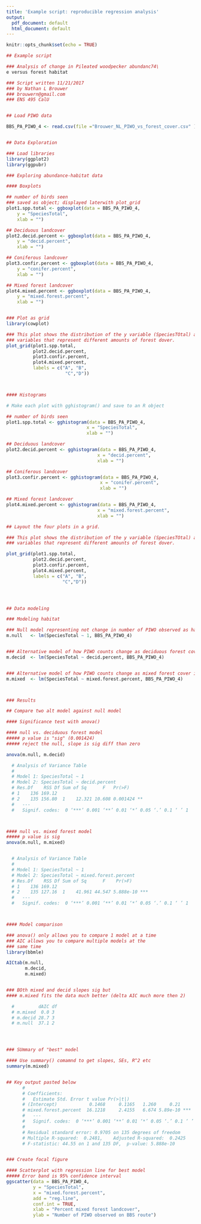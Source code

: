 ```yaml
---
title: 'Example script: reproducible regression analysis'
output:
  pdf_document: default
  html_document: default
---
```


```r
knitr::opts_chunk$set(echo = TRUE)
```

```r
## Example script

### Analysis of change in Pileated woodpecker abundanc74\
e versus forest habitat

### Script written 11/21/2017
### by Nathan L Brouwer
### brouwern@gmail.com
### ENS 495 CalU


## Load PIWO data

BBS_PA_PIWO_4 <- read.csv(file ="Brouwer_NL_PIWO_vs_forest_cover.csv" )


## Data Exploration

### Load libraries
library(ggplot2)
library(ggpubr)

### Exploring abundance-habitat data

#### Boxplots

## number of birds seen
### saved as object; displayed laterwith plot_grid
plot1.spp.total <- ggboxplot(data = BBS_PA_PIWO_4,
    y = "SpeciesTotal",
    xlab = "")

## Deciduous landcover
plot2.decid.percent <- ggboxplot(data = BBS_PA_PIWO_4,
    y = "decid.percent",
    xlab = "")

## Coniferous landcover
plot3.confir.percent <- ggboxplot(data = BBS_PA_PIWO_4,
    y = "conifer.percent",
    xlab = "")

## Mixed forest landcover
plot4.mixed.percent <- ggboxplot(data = BBS_PA_PIWO_4,
    y = "mixed.forest.percent",
    xlab = "")


### Plot as grid
library(cowplot)

### This plot shows the distribution of the y variable (SpeciesTOtal) and 3 different predictor
### variables that represent different amounts of forest dover.
plot_grid(plot1.spp.total,
          plot2.decid.percent,
          plot3.confir.percent,
          plot4.mixed.percent,
          labels = c("A", "B",
                      "C","D"))



#### Histograms

# Make each plot with gghistogram() and save to an R object

## number of birds seen
plot1.spp.total <- gghistogram(data = BBS_PA_PIWO_4,
                              x = "SpeciesTotal",
                              xlab = "")

## Deciduous landcover
plot2.decid.percent <- gghistogram(data = BBS_PA_PIWO_4,
                                  x = "decid.percent",
                                  xlab = "")

## Coniferous landcover
plot3.confir.percent <- gghistogram(data = BBS_PA_PIWO_4,
                                   x = "conifer.percent",
                                   xlab = "")

## Mixed forest landcover
plot4.mixed.percent <- gghistogram(data = BBS_PA_PIWO_4,
                                  x = "mixed.forest.percent",
                                  xlab = "")

## Layout the four plots in a grid.

### This plot shows the distribution of the y variable (SpeciesTOtal) and 3 different predictor
### variables that represent different amounts of forest dover.

plot_grid(plot1.spp.total,
          plot2.decid.percent,
          plot3.confir.percent,
          plot4.mixed.percent,
          labels = c("A", "B",
                     "C","D"))




## Data modeling

### Modeling habitat

### Null model representing not change in number of PIWO observed as habitat changes
m.null   <- lm(SpeciesTotal ~ 1, BBS_PA_PIWO_4)


### Alternative model of how PIWO counts change as deciduous forest cover increases
m.decid  <- lm(SpeciesTotal ~ decid.percent, BBS_PA_PIWO_4)


### Alternative model of how PIWO counts change as mixed forest cover increases
m.mixed  <- lm(SpeciesTotal ~ mixed.forest.percent, BBS_PA_PIWO_4)



### Results

## Compare two alt model against null model

#### Significance test with anova()

#### null vs. deciduous forest model
##### p value is "sig" (0.001424)
##### reject the null, slope is sig diff than zero

anova(m.null, m.decid)

  # Analysis of Variance Table
  #
  # Model 1: SpeciesTotal ~ 1
  # Model 2: SpeciesTotal ~ decid.percent
  # Res.Df    RSS Df Sum of Sq      F   Pr(>F)
  # 1    136 169.12
  # 2    135 156.80  1    12.321 10.608 0.001424 **
  #   ---
  #   Signif. codes:  0 ‘***’ 0.001 ‘**’ 0.01 ‘*’ 0.05 ‘.’ 0.1 ‘ ’ 1



#### null vs. mixed forest model
##### p value is sig
anova(m.null, m.mixed)


  # Analysis of Variance Table
  #
  # Model 1: SpeciesTotal ~ 1
  # Model 2: SpeciesTotal ~ mixed.forest.percent
  # Res.Df    RSS Df Sum of Sq      F    Pr(>F)
  # 1    136 169.12
  # 2    135 127.16  1    41.961 44.547 5.888e-10 ***
  #   ---
  #   Signif. codes:  0 ‘***’ 0.001 ‘**’ 0.01 ‘*’ 0.05 ‘.’ 0.1 ‘ ’ 1



#### Model comparison

### anova() only allows you to compare 1 model at a time
### AIC allows you to compare multiple models at the
### same time
library(bbmle)

AICtab(m.null,
       m.decid,
       m.mixed)


### BOth mixed and decid slopes sig but
#### m.mixed fits the data much better (delta AIC much more then 2)

  #         dAIC df
  # m.mixed  0.0 3
  # m.decid 28.7 3
  # m.null  37.1 2




### SUmmary of "best" model

#### Use summary() comamnd to get slopes, SEs, R^2 etc
summary(m.mixed)


## Key output pasted below
      #
      # Coefficients:
      #   Estimate Std. Error t value Pr(>|t|)
      # (Intercept)            0.1468     0.1165   1.260     0.21
      # mixed.forest.percent  16.1218     2.4155   6.674 5.89e-10 ***
      #   ---
      #   Signif. codes:  0 ‘***’ 0.001 ‘**’ 0.01 ‘*’ 0.05 ‘.’ 0.1 ‘ ’ 1
      #
      # Residual standard error: 0.9705 on 135 degrees of freedom
      # Multiple R-squared:  0.2481,	Adjusted R-squared:  0.2425
      # F-statistic: 44.55 on 1 and 135 DF,  p-value: 5.888e-10


### Create focal figure

#### Scatterplot with regression line for best model
##### Error band is 95% confidence interval
ggscatter(data = BBS_PA_PIWO_4,
          y = "SpeciesTotal",
          x = "mixed.forest.percent",
          add = "reg.line",
          conf.int = TRUE,
          xlab = "Percent mixed forest landcover",
          ylab = "Number of PIWO observed on BBS route")

```

